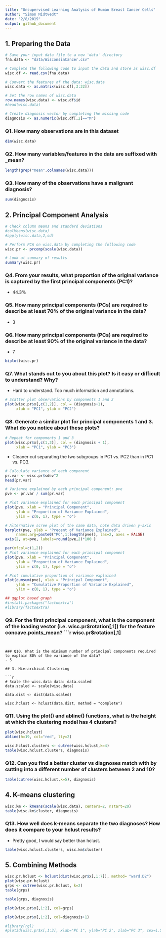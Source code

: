 ```yaml
---
title: "Unsupervised Learning Analysis of Human Breast Cancer Cells"
author: "Simon Midtvedt"
date: "2/8/2019"
output: github_document
---
```


## 1. Preparing the Data
```r
# Save your input data file to a new 'data' directory
fna.data <- "data/WisconsinCancer.csv"

# Complete the following code to input the data and store as wisc.df
wisc.df <- read.csv(fna.data)

# Convert the features of the data: wisc.data
wisc.data <- as.matrix(wisc.df[,3:32])

# Set the row names of wisc.data
row.names(wisc.data) <- wisc.df$id
#head(wisc.data)

# Create diagnosis vector by completing the missing code
diagnosis <- as.numeric(wisc.df[,2]=="M")
```

### Q1. How many observations are in this dataset
```r
dim(wisc.data)
```

### Q2. How many variables/features in the data are suffixed with _mean?
```r
length(grep("mean",colnames(wisc.data)))
```

### Q3. How many of the observations have a malignant diagnosis?
```r
sum(diagnosis)
```

## 2. Principal Component Analysis
```r
# Check column means and standard deviations
#colMeans(wisc.data)  
#apply(wisc.data,2,sd)

# Perform PCA on wisc.data by completing the following code
wisc.pr <- prcomp(scale(wisc.data))

# Look at summary of results
summary(wisc.pr)
```

### Q4. From your results, what proportion of the original variance is captured by the first principal components (PC1)?
- 44.3%

### Q5. How many principal components (PCs) are required to describe at least 70% of the original variance in the data?
- 3

### Q6. How many principal components (PCs) are required to describe at least 90% of the original variance in the data?
- 7

```r
biplot(wisc.pr)
```

### Q7. What stands out to you about this plot? Is it easy or difficult to understand? Why?
- Hard to understand. Too much information and annotations.

```r
# Scatter plot observations by components 1 and 2
plot(wisc.pr$x[,c(1,2)], col = (diagnosis+1), 
     xlab = "PC1", ylab = "PC2")
```


### Q8. Generate a similar plot for principal components 1 and 3. What do you notice about these plots?
```r
# Repeat for components 1 and 3
plot(wisc.pr$x[,c(1,3)], col = (diagnosis + 1), 
     xlab = "PC1", ylab = "PC3")
```
- Cleaner cut separating the two subgroups in PC1 vs. PC2 than in PC1 vs. PC3.

```r
# Calculate variance of each component
pr.var <- wisc.pr$sdev^2
head(pr.var)
```

```r
# Variance explained by each principal component: pve
pve <- pr.var / sum(pr.var)

# Plot variance explained for each principal component
plot(pve, xlab = "Principal Component", 
     ylab = "Proportion of Variance Explained", 
     ylim = c(0, 1), type = "o")
```

```r
# Alternative scree plot of the same data, note data driven y-axis
barplot(pve, ylab = "Precent of Variance Explained",
     names.arg=paste0("PC",1:length(pve)), las=2, axes = FALSE)
axis(2, at=pve, labels=round(pve,2)*100 )
```

```r
par(mfcol=c(1,2))
# Plot variance explained for each principal component
plot(pve, xlab = "Principal Component", 
     ylab = "Proportion of Variance Explained", 
     ylim = c(0, 1), type = "o")

# Plot cumulative proportion of variance explained
plot(cumsum(pve), xlab = "Principal Component", 
     ylab = "Cumulative Proportion of Variance Explained", 
     ylim = c(0, 1), type = "o")
```

```r
## ggplot based graph
#install.packages("factoextra")
#library(factoextra)
```

### Q9. For the first principal component, what is the component of the loading vector (i.e. wisc.pr$rotation[,1]) for the feature concave.points_mean?
```r
wisc.pr$rotation[,1]
```


### Q10. What is the minimum number of principal components required to explain 80% of the variance of the data?
- 5

## 3. Hierarchical Clustering

```r
# Scale the wisc.data data: data.scaled
data.scaled <- scale(wisc.data)

data.dist <- dist(data.scaled)

wisc.hclust <- hclust(data.dist, method = "complete")
```


### Q11. Using the plot() and abline() functions, what is the height at which the clustering model has 4 clusters?
```r
plot(wisc.hclust)
abline(h=19, col="red", lty=2)
```

```r
wisc.hclust.clusters <- cutree(wisc.hclust,k=4)
table(wisc.hclust.clusters, diagnosis)
```

### Q12. Can you find a better cluster vs diagnoses match with by cutting into a different number of clusters between 2 and 10?
```r
table(cutree(wisc.hclust,k=5), diagnosis)
```

## 4. K-means clustering
```r
wisc.km <- kmeans(scale(wisc.data), centers=2, nstart=20)
table(wisc.km$cluster, diagnosis)
```

### Q13. How well does k-means separate the two diagnoses? How does it compare to your hclust results?
- Pretty good, I would say better than hclust.

```r
table(wisc.hclust.clusters, wisc.km$cluster)
```

## 5. Combining Methods
```r
wisc.pr.hclust <- hclust(dist(wisc.pr$x[,1:7]), method= "ward.D2")
plot(wisc.pr.hclust)
grps <- cutree(wisc.pr.hclust, k=2)
table(grps)
```
```r
table(grps, diagnosis)
```
```r
plot(wisc.pr$x[,1:2], col=grps)
```
```r
plot(wisc.pr$x[,1:2], col=diagnosis+1)
```
```r
#library(rgl)
#plot3d(wisc.pr$x[,1:3], xlab="PC 1", ylab="PC 2", zlab="PC 3", cex=1.5, size=1, type="s", col=diagnosis+1)
```







